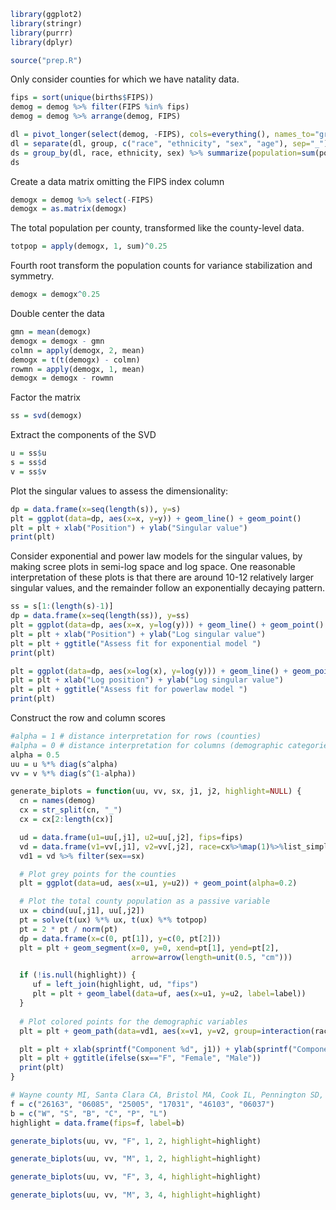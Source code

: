 ```r
library(ggplot2)
library(stringr)
library(purrr)
library(dplyr)
```

```r
source("prep.R")
```

Only consider counties for which we have natality data.

```r
fips = sort(unique(births$FIPS))
demog = demog %>% filter(FIPS %in% fips)
demog = demog %>% arrange(demog, FIPS)
```

```r
dl = pivot_longer(select(demog, -FIPS), cols=everything(), names_to="group", values_to="population")
dl = separate(dl, group, c("race", "ethnicity", "sex", "age"), sep="_")
ds = group_by(dl, race, ethnicity, sex) %>% summarize(population=sum(population))
ds
```

Create a data matrix omitting the FIPS index column

```r
demogx = demog %>% select(-FIPS)
demogx = as.matrix(demogx)
```

The total population per county, transformed like the county-level data.

```r
totpop = apply(demogx, 1, sum)^0.25
```

Fourth root transform the population counts for variance stabilization and symmetry.

```r
demogx = demogx^0.25
```

Double center the data

```r
gmn = mean(demogx)
demogx = demogx - gmn
colmn = apply(demogx, 2, mean)
demogx = t(t(demogx) - colmn)
rowmn = apply(demogx, 1, mean)
demogx = demogx - rowmn
```

Factor the matrix

```r
ss = svd(demogx)
```

Extract the components of the SVD

```r
u = ss$u
s = ss$d
v = ss$v
```

Plot the singular values to assess the dimensionality:

```r
dp = data.frame(x=seq(length(s)), y=s)
plt = ggplot(data=dp, aes(x=x, y=y)) + geom_line() + geom_point()
plt = plt + xlab("Position") + ylab("Singular value")
print(plt)
```
Consider exponential and power law models for the singular values, by making scree plots in semi-log space and log space.  One reasonable interpretation of these plots is that there are around 10-12 relatively larger singular values, and the remainder follow an exponentially decaying pattern.

```r
ss = s[1:(length(s)-1)]
dp = data.frame(x=seq(length(ss)), y=ss)
plt = ggplot(data=dp, aes(x=x, y=log(y))) + geom_line() + geom_point()
plt = plt + xlab("Position") + ylab("Log singular value")
plt = plt + ggtitle("Assess fit for exponential model ")
print(plt)
```
```r
plt = ggplot(data=dp, aes(x=log(x), y=log(y))) + geom_line() + geom_point()
plt = plt + xlab("Log position") + ylab("Log singular value")
plt = plt + ggtitle("Assess fit for powerlaw model ")
print(plt)
```

Construct the row and column scores

```r
#alpha = 1 # distance interpretation for rows (counties)
#alpha = 0 # distance interpretation for columns (demographic categories)
alpha = 0.5
uu = u %*% diag(s^alpha)
vv = v %*% diag(s^(1-alpha))
```

```r
generate_biplots = function(uu, vv, sx, j1, j2, highlight=NULL) {
  cn = names(demog)
  cx = str_split(cn, "_")
  cx = cx[2:length(cx)]

  ud = data.frame(u1=uu[,j1], u2=uu[,j2], fips=fips)
  vd = data.frame(v1=vv[,j1], v2=vv[,j2], race=cx%>%map(1)%>%list_simplify, eth=cx%>%map(2)%>%as_vector, sex=cx%>%map(3)%>%as_vector)
  vd1 = vd %>% filter(sex==sx)

  # Plot grey points for the counties
  plt = ggplot(data=ud, aes(x=u1, y=u2)) + geom_point(alpha=0.2)

  # Plot the total county population as a passive variable
  ux = cbind(uu[,j1], uu[,j2])
  pt = solve(t(ux) %*% ux, t(ux) %*% totpop)
  pt = 2 * pt / norm(pt)
  dp = data.frame(x=c(0, pt[1]), y=c(0, pt[2]))
  plt = plt + geom_segment(x=0, y=0, xend=pt[1], yend=pt[2], 
                           arrow=arrow(length=unit(0.5, "cm")))

  if (!is.null(highlight)) {
     uf = left_join(highlight, ud, "fips")
     plt = plt + geom_label(data=uf, aes(x=u1, y=u2, label=label))
  }
    
  # Plot colored points for the demographic variables
  plt = plt + geom_path(data=vd1, aes(x=v1, y=v2, group=interaction(race, eth), color=interaction(race, eth)))

  plt = plt + xlab(sprintf("Component %d", j1)) + ylab(sprintf("Component %d", j2))
  plt = plt + ggtitle(ifelse(sx=="F", "Female", "Male"))
  print(plt)
}
```

```r
# Wayne county MI, Santa Clara CA, Bristol MA, Cook IL, Pennington SD, Los Angeles CA
f = c("26163", "06085", "25005", "17031", "46103", "06037")
b = c("W", "S", "B", "C", "P", "L")
highlight = data.frame(fips=f, label=b)
```

```r
generate_biplots(uu, vv, "F", 1, 2, highlight=highlight)
```

```r
generate_biplots(uu, vv, "M", 1, 2, highlight=highlight)
```

```r
generate_biplots(uu, vv, "F", 3, 4, highlight=highlight)
```

```r
generate_biplots(uu, vv, "M", 3, 4, highlight=highlight)
```